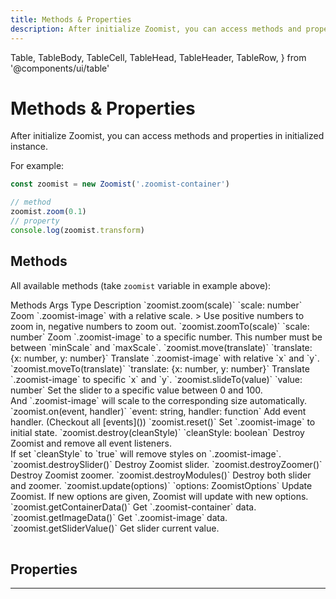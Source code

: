 ```yaml
---
title: Methods & Properties
description: After initialize Zoomist, you can access methods and properties in initialized instance.
---
```

  Table,
  TableBody,
  TableCell,
  TableHead,
  TableHeader,
  TableRow,
} from '@components/ui/table'

# Methods & Properties

After initialize Zoomist, you can access methods and properties in initialized instance.

For example: 

```js
const zoomist = new Zoomist('.zoomist-container')

// method
zoomist.zoom(0.1)
// property
console.log(zoomist.transform)
```

## Methods

All available methods (take `zoomist` variable in example above):

<Table className="min-w-[40rem]">
  <TableHeader>
    <TableRow className="font-medium bg-[#f9f9f9] dark:bg-gray-950">
      <TableHead className="w-[12rem]">Methods</TableHead>
      <TableHead className="w-[12rem]">Args Type</TableHead>
      <TableHead>Description</TableHead>
    </TableRow>
  </TableHeader>
  <TableBody>
    <TableRow>
      <TableCell>`zoomist.zoom(scale)`</TableCell>
      <TableCell>`scale: number`</TableCell>
      <TableCell>
        Zoom `.zoomist-image` with a relative scale.
        > Use <span class="hilight">positive</span> numbers to <span class="hilight">zoom in</span>, <span class="hilight">negative</span> numbers to <span class="hilight">zoom out</span>.
      </TableCell>
    </TableRow>
    <TableRow>
      <TableCell>`zoomist.zoomTo(scale)`</TableCell>
      <TableCell>`scale: number`</TableCell>
      <TableCell>
        Zoom `.zoomist-image` to a specific number. This number must be between `minScale` and `maxScale`.
      </TableCell>
    </TableRow>
    <TableRow>
      <TableCell>`zoomist.move(translate)`</TableCell>
      <TableCell>`translate: {x: number, y: number}`</TableCell>
      <TableCell>
        Translate `.zoomist-image` with relative `x` and `y`.
      </TableCell>
    </TableRow>
    <TableRow>
      <TableCell>`zoomist.moveTo(translate)`</TableCell>
      <TableCell>`translate: {x: number, y: number}`</TableCell>
      <TableCell>
        Translate `.zoomist-image` to specific `x` and `y`.
      </TableCell>
    </TableRow>
    <TableRow>
      <TableCell>`zoomist.slideTo(value)`</TableCell>
      <TableCell>`value: number`</TableCell>
      <TableCell>
        Set the slider to a specific value between 0 and 100. <br/>
        And `.zoomist-image` will scale to the corresponding size automatically.
      </TableCell>
    </TableRow>
    <TableRow>
      <TableCell>`zoomist.on(event, handler)`</TableCell>
      <TableCell>`event: string, handler: function`</TableCell>
      <TableCell>
        Add event handler. (Checkout all [events]())
      </TableCell>
    </TableRow>
    <TableRow>
      <TableCell>`zoomist.reset()`</TableCell>
      <TableCell></TableCell>
      <TableCell>
        Set `.zoomist-image` to initial state.
      </TableCell>
    </TableRow>
    <TableRow>
      <TableCell>`zoomist.destroy(cleanStyle)`</TableCell>
      <TableCell>`cleanStyle: boolean`</TableCell>
      <TableCell>
        Destroy Zoomist and remove all event listeners.<br/>
        If set `cleanStyle` to `true` will remove styles on `.zoomist-image`.
      </TableCell>
    </TableRow>
    <TableRow>
      <TableCell>`zoomist.destroySlider()`</TableCell>
      <TableCell></TableCell>
      <TableCell>
        Destroy Zoomist slider.
      </TableCell>
    </TableRow>
    <TableRow>
      <TableCell>`zoomist.destroyZoomer()`</TableCell>
      <TableCell></TableCell>
      <TableCell>
        Destroy Zoomist zoomer.
      </TableCell>
    </TableRow>
    <TableRow>
      <TableCell>`zoomist.destroyModules()`</TableCell>
      <TableCell></TableCell>
      <TableCell>
        Destroy both slider and zoomer.
      </TableCell>
    </TableRow>
    <TableRow>
      <TableCell>`zoomist.update(options)`</TableCell>
      <TableCell>`options: ZoomistOptions`</TableCell>
      <TableCell>
        Update Zoomist. If new options are given, Zoomist will update with new options.
      </TableCell>
    </TableRow>
    <TableRow>
      <TableCell>`zoomist.getContainerData()`</TableCell>
      <TableCell></TableCell>
      <TableCell>
        Get `.zoomist-container` data.
      </TableCell>
    </TableRow>
    <TableRow>
      <TableCell>`zoomist.getImageData()`</TableCell>
      <TableCell></TableCell>
      <TableCell>
        Get `.zoomist-image` data.
      </TableCell>
    </TableRow>
    <TableRow>
      <TableCell>`zoomist.getSliderValue()`</TableCell>
      <TableCell></TableCell>
      <TableCell>
        Get slider current value.
      </TableCell>
    </TableRow>
  </TableBody>
</Table>

## Properties



---
